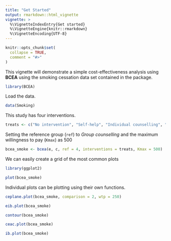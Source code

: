 ```yaml
---
title: "Get Started"
output: rmarkdown::html_vignette
vignette: >
  %\VignetteIndexEntry{Get started}
  %\VignetteEngine{knitr::rmarkdown}
  %\VignetteEncoding{UTF-8}
---
```


```r
knitr::opts_chunk$set(
  collapse = TRUE,
  comment = "#>"
)
```

This vignette will demonstrate a simple cost-effectiveness analysis using __BCEA__ using the smoking cessation data set contained in the package.

```r
library(BCEA)
```

Load the data.

```r
data(Smoking)
```

This study has four interventions.

```r
treats <- c("No intervention", "Self-help", "Individual counselling", "Group counselling")
```

Setting the reference group (`ref`) to _Group counselling_ and the maximum willingness to pay (`Kmax`) as 500
```r
bcea_smoke <- bcea(e, c, ref = 4, interventions = treats, Kmax = 500)
```

We can easily create a grid of the most common plots

```r
library(ggplot2)

plot(bcea_smoke)
```

Individual plots can be plotting using their own functions.

```r
ceplane.plot(bcea_smoke, comparison = 2, wtp = 250)

eib.plot(bcea_smoke)

contour(bcea_smoke)

ceac.plot(bcea_smoke)

ib.plot(bcea_smoke)
```



